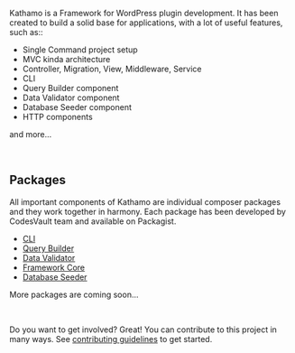 Kathamo is a Framework for WordPress plugin development. It has been created to build a solid base for applications,
with a lot of useful features, such as::

* Single Command project setup
* MVC kinda architecture
* Controller, Migration, View, Middleware, Service
* CLI
* Query Builder component
* Data Validator component
* Database Seeder component
* HTTP components

and more...

<br />

## Packages

All important components of Kathamo are individual composer packages and they work together in harmony. Each package has been developed by CodesVault team and available on Packagist.
* [CLI](https://packagist.org/packages/codesvault/kathamo-generator)
* [Query Builder](https://packagist.org/packages/codesvault/howdy-qb)
* [Data Validator](https://packagist.org/packages/codesvault/validator)
* [Framework Core](https://packagist.org/packages/codesvault/kathamo-framework)
* [Database Seeder](https://packagist.org/packages/codesvault/wp-seeder)

More packages are coming soon...

<br />

Do you want to get involved? Great! You can contribute to this project in many ways.
See <a href="/documentation/contribution-guide">contributing guidelines</a> to get started.

